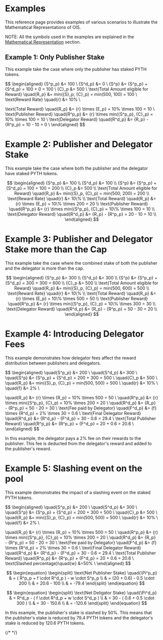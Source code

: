 
# Examples

This reference page provides examples of various scenarios to illustrate the Mathematical Representations of OIS.

NOTE: All the symbols used in the examples are explained in the [Mathematical Representation](/home/pyth-token/oracle-integrity-staking/mathematical-representation) section.

## Example 1: Only Publisher Stake

This example take the case where only the publisher has staked PYTH tokens.

$$
\begin{aligned}
{S^p_p} &= 100 \\
{S^d_p} &= 0 \\
{S^p} &= {S^p_p} + {S^d_p} = 100 + 0 = 100 \\
{C}_p &= 500 \\
\text{Total Amount eligible for Reward} \quad{R_p} &= min({S}_p, {C}_p) = min(500, 100) = 100 \\
\text{Reward Rate} \quad{r} &= 10\% \\

\text{Total Reward} \quad{R_p} &= {r} \times {E_p} = 10\% \times 100 = 10 \\
\text{Publisher Reward} \quad{R^p_p} &= {r} \times min({S^p_p}, {C}_p) = 10\% \times 100 = 10 \\
\text{Delegator Reward} \quad{R^d_p} &= {R_p} - {R^p_p} = 10 - 10 = 0 \\
\end{aligned}
$$


# Example 2: Publisher and Delegator Stake

This example take the case where both the publisher and the delegator have staked PYTH tokens.

$$
\begin{aligned}
{S^p_p} &= 100 \\
{S^d_p} &= 100 \\
{S^p} &= {S^p_p} + {S^d_p} = 100 + 100 = 200 \\
{C}_p &= 500 \\
\text{Total Amount eligible for Reward} \quad{R_p} &= min({S}_p, {C}_p) = min(500, 200) = 200 \\
\text{Reward Rate} \quad{r} &= 10\% \\
\text{Total Reward} \quad{R_p} &= {r} \times {E_p} = 10\% \times 200 = 20 \\
\text{Publisher Reward} \quad{R^p_p} &= {r} \times min({S^p_p}, {C}_p) = 10\% \times 100 = 10 \\
\text{Delegator Reward} \quad{R^d_p} &= {R_p} - {R^p_p} = 20 - 10 = 10 \\
\end{aligned}
$$

# Example 3: Publisher and Delegator Stake more than the Cap

This example take the case where the combined stake of both the publisher and the delegator is more than the cap.

$$
\begin{aligned}
{S^p_p} &= 300 \\
{S^d_p} &= 300 \\
{S^p} &= {S^p_p} + {S^d_p} = 300 + 300 = 600 \\
{C}_p &= 500 \\
\text{Total Amount eligible for Reward} \quad{R_p} &= min({S}_p, {C}_p) = min(500, 600) = 500 \\
\text{Reward Rate} \quad{r} &= 10\% \\
\text{Total Reward} \quad{R_p} &= {r} \times {E_p} = 10\% \times 500 = 50 \\
\text{Publisher Reward} \quad{R^p_p} &= {r} \times min({S^p_p}, {C}_p) = 10\% \times 300 = 30 \\
\text{Delegator Reward} \quad{R^d_p} &= {R_p} - {R^p_p} = 50 - 30 = 20 \\
\end{aligned}
$$


# Example 4: Introducing Delegator Fees

This example demonstrates how delegator fees affect the reward distribution between publishers and delegators.

$$
\begin{aligned}
\quad{S^p_p} &= 200 \\
\quad{S^d_p} &= 300 \\
\quad{S^p} &= {S^p_p} + {S^d_p} = 200 + 300 = 500 \\
\quad{C}_p &= 500 \\
\quad{R_p} &= min({S}_p, {C}_p) = min(500, 500) = 500 \\
\quad{r} &= 10\% \\
\quad{f} &= 2\% \\

\quad{R_p} &= {r} \times {R_p} = 10\% \times 500 = 50 \\
\quad{R^p_p} &= {r} \times min({S^p_p}, {C}_p) = 10\% \times 200 = 20 \\
\quad{R^d_p} &= {R_p} - {R^p_p} = 50 - 20 = 30 \\
\text{Fee paid by Delegator} \quad{F^d_p} &= {f} \times {R^d_p} = 2\% \times 30 = 0.6 \\
\text{Final Delegator Reward} \quad{R^d_p} &= {R^d_p} - {F^d_p} = 30 - 0.6 = 29.4 \\
\text{Total Publisher Reward} \quad{R^p_p} &= {R^p_p} + {F^d_p} = 20 + 0.6 = 20.6 \\
\end{aligned}
$$

In this example, the delegator pays a 2% fee on their rewards to the publisher. This fee is deducted from the delegator's reward and added to the publisher's reward.


# Example 5: Slashing event on the pool

This example demonstrates the impact of a slashing event on the staked PYTH tokens.

$$
\begin{aligned}
\quad{S^p_p} &= 200 \\
\quad{S^d_p} &= 300 \\
\quad{S^p} &= {S^p_p} + {S^d_p} = 200 + 300 = 500 \\
\quad{C}_p &= 500 \\
\quad{R_p} &= min({S}_p, {C}_p) = min(500, 500) = 500 \\
\quad{r} &= 10\% \\
\quad{f} &= 2\% \\

\quad{R_p} &= {r} \times {R_p} = 10\% \times 500 = 50 \\
\quad{R^p_p} &= {r} \times min({S^p_p}, {C}_p) = 10\% \times 200 = 20 \\
\quad{R^d_p} &= {R_p} - {R^p_p} = 50 - 20 = 30 \\
\text{Fee paid by Delegator} \quad{F^d_p} &= {f} \times {R^d_p} = 2\% \times 30 = 0.6 \\
\text{Final Delegator Reward} \quad{R^d_p} &= {R^d_p} - {F^d_p} = 30 - 0.6 = 29.4 \\
\text{Total Publisher Reward} \quad{R^p_p} &= {R^p_p} + {F^d_p} = 20 + 0.6 = 20.6 \\
\text{Slashed percentage}\quad{w} &=50\% \\
\end{aligned}
$$


$$
\begin{equation}
\begin{split} \text{Net Publisher Stake} \quad{\Pi^p_p} 
& = ( R^p_p + f \cdot R^d_p ) - w \cdot S^p_p \\
& = (20 + 0.6) - 0.5 \cdot 200 \\
& = 20.6 - 100 \\
& = -79.4 
\end{split}
\end{equation}
$$

$$
\begin{equation}
\begin{split} \text{Net Deligator Stake} \quad{\Pi^d_p} 
& = R^d_p - ( f \cdot R^d_p + w \cdot S^d_p ) \\
& = 30 - ( 0.6 + 0.5 \cdot 300 ) \\
& = 30 - 150.6 \\
& = -120.6 
\end{split}
\end{equation}
$$

In this example, the publisher's stake is slashed by 50%. This means that the publisher's stake is reduced by 79.4 PYTH tokens and the delegator's stake is reduced by 120.6 PYTH tokens.



{/* <StakingCapBar fillPercentage={50} secondFillPercentage={20} labelText="100" /> */}

